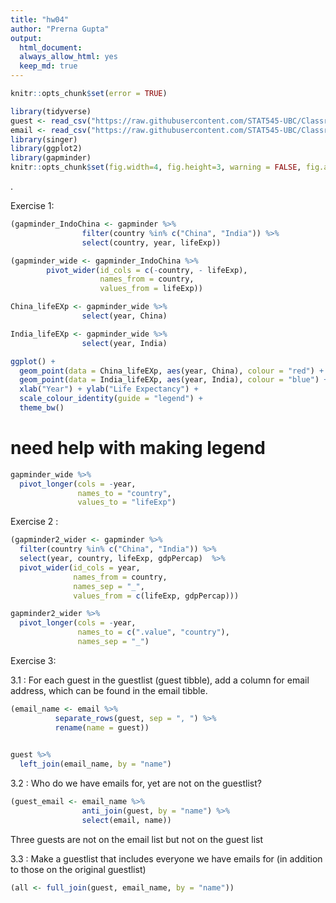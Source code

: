```yaml
---
title: "hw04"
author: "Prerna Gupta"
output: 
  html_document:
  always_allow_html: yes
  keep_md: true
---
```


```r
knitr::opts_chunk$set(error = TRUE)
```


```r
library(tidyverse)
guest <- read_csv("https://raw.githubusercontent.com/STAT545-UBC/Classroom/master/data/wedding/attend.csv")
email <- read_csv("https://raw.githubusercontent.com/STAT545-UBC/Classroom/master/data/wedding/emails.csv")
library(singer)
library(ggplot2)
library(gapminder)
knitr::opts_chunk$set(fig.width=4, fig.height=3, warning = FALSE, fig.align = "center")
```
.

Exercise 1: 

```r
(gapminder_IndoChina <- gapminder %>%
                filter(country %in% c("China", "India")) %>%
                select(country, year, lifeExp))
```

```r
(gapminder_wide <- gapminder_IndoChina %>%
        pivot_wider(id_cols = c(-country, - lifeExp),
                    names_from = country,
                    values_from = lifeExp))
```

```r
China_lifeEXp <- gapminder_wide %>%
                select(year, China)

India_lifeEXp <- gapminder_wide %>%
                select(year, India)

ggplot() +
  geom_point(data = China_lifeEXp, aes(year, China), colour = "red") +
  geom_point(data = India_lifeEXp, aes(year, India), colour = "blue") +
  xlab("Year") + ylab("Life Expectancy") +
  scale_colour_identity(guide = "legend") +
  theme_bw()

```

# need help with making legend

```r
gapminder_wide %>%
  pivot_longer(cols = -year,
               names_to = "country",
               values_to = "lifeExp")
```


Exercise 2 : 

```r
(gapminder2_wider <- gapminder %>%
  filter(country %in% c("China", "India")) %>%
  select(year, country, lifeExp, gdpPercap)  %>%
  pivot_wider(id_cols = year,
              names_from = country,
              names_sep = "_",
              values_from = c(lifeExp, gdpPercap)))

```

```r
gapminder2_wider %>%
  pivot_longer(cols = -year,
               names_to = c(".value", "country"),
               names_sep = "_")
```


Exercise 3: 

3.1 : For each guest in the guestlist (guest tibble), add a column for email address, which can be found in the email tibble.
```r
(email_name <- email %>%
          separate_rows(guest, sep = ", ") %>%
          rename(name = guest))
  
```

```r
guest %>%
  left_join(email_name, by = "name")
```

3.2 : Who do we have emails for, yet are not on the guestlist?

```r
(guest_email <- email_name %>%
                anti_join(guest, by = "name") %>%
                select(email, name))

```
Three guests are not on the email list but not on the guest list

3.3 : Make a guestlist that includes everyone we have emails for (in addition to those on the original guestlist)
```r
(all <- full_join(guest, email_name, by = "name"))
```


